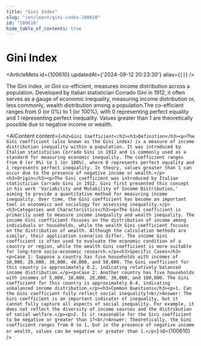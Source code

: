 ```yaml
---
title: "Gini Index"
slug: "/en/learn/gini-index-100610"
id: "100610"
hide_table_of_contents: true
---
```



# Gini Index

<ArticleMeta id={100610} updatedAt={'2024-09-12 20:23:30'} alias={`[]`} />
<div className='border-solid border-b border-t-0 my-4 border-[var(--ifm-color-gray-300)]' />

The Gini index, or Gini co-efficient, measures income distribution across a population. Developed by Italian statistician Corrado Gini in 1912, it often serves as a gauge of economic inequality, measuring income distribution or, less commonly, wealth distribution among a population.The co-efficient ranges from 0 (or 0%) to 1 (or 100%), with 0 representing perfect equality and 1 representing perfect inequality. Values greater than 1 are theoretically possible due to negative income or wealth.

<AIContent content={`<h2>Gini Coefficient</h2><h3>Definition</h3><p>The Gini coefficient (also known as the Gini index) is a measure of income distribution inequality within a population. It was introduced by Italian statistician Corrado Gini in 1912 and is commonly used as a standard for measuring economic inequality. The coefficient ranges from 0 (or 0%) to 1 (or 100%), where 0 represents perfect equality and 1 represents perfect inequality. In theory, values greater than 1 can occur due to the presence of negative income or wealth.</p><h3>Origin</h3><p>The Gini coefficient was introduced by Italian statistician Corrado Gini in 1912. Gini first presented this concept in his work 'Variability and Mutability of Income Distribution,' aiming to provide a quantitative method for measuring income inequality. Over time, the Gini coefficient has become an important tool in economics and sociology for assessing inequality.</p><h3>Categories and Characteristics</h3><p>The Gini coefficient is primarily used to measure income inequality and wealth inequality. The income Gini coefficient focuses on the distribution of income among individuals or households, while the wealth Gini coefficient focuses on the distribution of wealth. Although the calculation methods are similar, their application scenarios differ. The income Gini coefficient is often used to evaluate the economic condition of a country or region, while the wealth Gini coefficient is more suitable for long-term socio-economic research.</p><h3>Specific Cases</h3><p>Case 1: Suppose a country has five households with incomes of 10,000, 20,000, 30,000, 40,000, and 50,000. The Gini coefficient for this country is approximately 0.2, indicating relatively balanced income distribution.</p><p>Case 2: Another country has five households with incomes of 5,000, 10,000, 20,000, 30,000, and 100,000. The Gini coefficient for this country is approximately 0.4, indicating unbalanced income distribution.</p><h3>Common Questions</h3><p>1. Can the Gini coefficient fully reflect social inequality?<br/>Answer: The Gini coefficient is an important indicator of inequality, but it cannot fully capture all aspects of social inequality. For example, it does not reflect the diversity of income sources and the distribution of social welfare.</p><p>2. Is it reasonable for the Gini coefficient to be negative or greater than 1?<br/>Answer: Theoretically, the Gini coefficient ranges from 0 to 1, but in the presence of negative income or wealth, values can be negative or greater than 1.</p>`} id={100610} />
